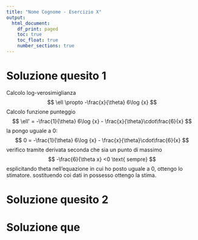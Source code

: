 ```yaml
---
title: "Nome Cognome - Esercizio X"
output:
  html_document: 
    df_print: paged
    toc: true
    toc_float: true
    number_sections: true
---
```


# Soluzione quesito 1
Calcolo log-verosimiglianza
$$
\ell \propto -\frac{x}{\theta} 6\log {x}
$$ 
Calcolo funzione punteggio
$$
\ell' = -\frac{1}{\theta} 6\log {x} - \frac{x}{\theta}\cdot\frac{6}{x}
$$ 
la pongo uguale a 0:
$$
0 = -\frac{1}{\theta} 6\log {x} - \frac{x}{\theta}\cdot\frac{6}{x}
$$ 
verifico tramite derivata seconda che sia un punto di massimo
$$
-\frac{6}{\theta x} <0 \text{ sempre}
$$
esplicitando theta nell'equazione in cui ho posto uguale a 0, ottengo lo stimatore. sostituendo coi dati in possesso ottengo la stima.

# Soluzione quesito 2

# Soluzione que